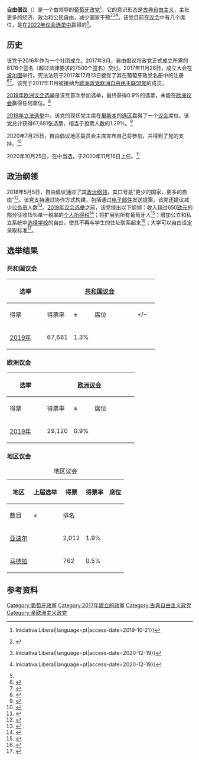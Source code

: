 {{Infobox political party
| country = 葡萄牙
| name = 自由倡议
| logo = Iniciativa Liberal logo 1.png
| logo_size = 200
| colorcode = #00ADEF
| native_name = {{lang|pt|Iniciativa Liberal}}
| abbreviation = '''IL'''
| president = {{link-pt|约翰·科特里姆·菲格雷多|João Cotrim Figueiredo}}
| secretary_general = 米格尔·兰热尔
| foundation = 2017年12月13日{{small|（作为政党）}}
| ideology = [[古典自由主义|古典自由主义]]
| colors = {{colorbox|#00ADEF}} [[天蓝色|天蓝色]]
| seats1_title = [[共和国议会_(葡萄牙)|共和国议会]]
| seats1 = {{Composition bar|8|230|hex=#00ADEF}}
| seats2_title = [[欧洲议会|欧洲议会]]
| seats2 = {{Composition bar|0|21|hex=#00ADEF}}
| seats3_title = 区议会
| seats3 = {{Composition bar|1|104|hex=#00ADEF}}
| seats4_title = 地方政府
| seats4 = {{Composition bar|0|2074|hex=#00ADEF}}
| position = [[中间偏右|中间偏右]]<ref>{{Cite web|url=https://sol.sapo.pt/artigo/716117/o-centro-direita-e-o-chega|title=O centro-direita e o Chega|website=Semanario SOL|accessdate=2020-12-20|language=pt}}</ref><ref>{{Cite web|url=https://observador.pt/opiniao/a-crise-do-centro-direita-e-o-potencial-de-iniciativa-liberal-e-chega/|title=A crise do centro-direita e o potencial de Iniciativa Liberal e Chega|first=André Azevedo|last=Alves|website=Observador|accessdate=2020-12-20|language=pt}}</ref><ref>{{Cite web|url=https://www.tsf.pt/portugal/politica/iniciativa-liberal-descontente-com-lugar-atribuido-a-deputado-no-parlamento-11412664.html|title=Iniciativa Liberal descontente com lugar atribuído a deputado no Parlamento|date=2019-10-16|website=TSF Rádio Notícias|accessdate=2020-12-20|language=pt}}</ref> 
| european = [[欧洲自由民主联盟党|欧洲自由民主联盟党]]
|website = {{url|www.iniciativaliberal.pt}}
}}
'''自由倡议'''（{{lang-pt|Iniciativa Liberal}}）是一个由{{link-pt|约翰·科特里姆·菲格雷多|João Cotrim Figueiredo}}领导的[[葡萄牙政党列表|葡萄牙政党]]<ref>{{Cite web|url=https://iniciativaliberal.pt/ainiciativa/|title=A Iniciativa {{!}} Iniciativa Liberal|language=pt|access-date=2019-10-21}}</ref>。它的意识形态是[[古典自由主义|古典自由主义]]，主张更多的经济、政治和公民自由，减少国家干预<ref name="iniciativaliberal">{{cite web|url=https://iniciativaliberal.pt/en/iniciativa/|title=What is Iniciativa Liberal? - More Political, Social and Economic Freedom|website=iniciativaliberal.pt|accessdate=2020-12-19|archive-url=https://web.archive.org/web/20171222051654/https://iniciativaliberal.pt/en/iniciativa/|archive-date=2017-12-22}}</ref><ref name="values">{{Cite web|url=https://iniciativaliberal.pt/conviccoes/valores/|title=Valores {{!}} Iniciativa Liberal|language=pt|access-date=2020-12-19}}</ref><ref name="identity">{{Cite web|url=https://iniciativaliberal.pt/identidade/|title=Identidade {{!}} Iniciativa Liberal|language=pt|access-date=2020-12-19}}</ref>。该党目前在[[共和国议会_(葡萄牙)|议会]]中有八个席位，是在[[2022年葡萄牙立法选举|2022年议会选举中]]赢得的<ref name=":1" />。

==历史==
该党于2016年作为一个社团成立。2017年9月，自由倡议将政党正式成立所需的8176个签名（超过法律要求的7500个签名）交付{{le|宪法法院 (葡萄牙)|Constitutional Court (Portugal)|宪法法院}}。2017年11月26日，成立大会在[[波尔图|波尔图]]举行。宪法法院于2017年12月13日接受了其在葡萄牙政党名册中的注册<ref>{{Cite web |url = http://www.tribunalconstitucional.pt/tc/acordaos/20170826.html |title = ACÓRDÃO Nº 826/2017|website=Tribunal Constitucional |date = 2017-12-13 |language = pt|accessdate = 2020-12-20}}</ref><ref name=":0">{{Cite web|url=https://eco.sapo.pt/2017/12/16/iniciativa-liberal-ja-e-um-partido/|title=Iniciativa Liberal já é um partido|date=2017-12-16|website=ECO|accessdate=2020-12-19}}</ref>。该党于2017年11月被接纳为[[欧洲政党|欧洲政党]][[欧洲自由民主联盟党|欧洲自由民主联盟党]]的成员。

[[2019年欧洲议会选举_(葡萄牙)|2019年欧洲议会选举]]是该党首次参加选举，最终获得0.9%的选票，未能在[[欧洲议会|欧洲议会]]赢得任何席位。<ref>{{Cite web|url=https://www.eleicoes.mai.gov.pt/europeias2019/|title=Europeias 2019 - Resultados Globais|website=eleicoes.mai.gov|language=pt|access-date=2020-12-19}}</ref> 

[[2019年葡萄牙立法选举|2019年立法选举]]中，该党的现任党主席{{link-pt|约翰·科特里姆·菲格雷多|João Cotrim Figueiredo}}在[[里斯本|里斯本]]的[[选区|选区]]赢得了一个[[共和国议会_(葡萄牙)|议会]]席位。该党总计获得67,681张选票，相当于投票人数的1.29%。<ref name=":1">{{Cite web|url=https://www.legislativas2019.mai.gov.pt/|title=Legislativas 2019 - Resultados Globais|website=legislativas2019.mai.gov|language=pt|access-date=2020-12-19}}</ref>

2020年7月25日，自由倡议地区委员会主席{{link-pt|蒂亚戈·玛雅·贡萨尔维斯|Tiago Mayan Gonçalves}}宣布自己将参加{{le|2021年葡萄牙总统选举|2021 Portuguese presidential election|2021年总统选举}}，并得到了党的支持。<ref>{{Cite web |url = https://liberalmayan.pt/ |title = Mayan 2021 - a alternativa Libera|website=liberalmayan|date = 2020-07-25 |language = pt|accessdate = 2020-12-20}}</ref>

2020年10月25日，{{le|努诺·巴拉塔|Nuno Barata}}在{{le|2020年亚速尔地区选举|2020 Azorean regional election|亚速尔群岛议会选举}}中当选，于2020年11月16日上任。<ref>{{Cite web |url = https://www.acorianooriental.pt/noticia/iniciativa-liberal-elege-deputado-pela-primeira-vez-318317|title = Iniciativa Liberal elege deputado pela primeira vez|website=Açoriano Oriental|date = 2020-10-25 |language = pt|accessdate = 2020-12-20}}</ref>

==政治纲领==
2018年5月5日，自由倡议通过了其[[政治纲领|政治纲领]]，其口号是“更少的国家，更多的自由”<ref>{{Cite web |url = https://ionline.sapo.pt/610907 |title = Parece que não sabem que o muro de Berlim caiu e o sistema falhou|website=ionline |date = 2018-05-06 |language = pt|accessdate = 2020-12-20}}</ref>。该党支持通过协作方式构建，包括通过[[电子邮件|电子邮件]]发送提案，该党还提议减少[[公务员|公务员]]人数<ref>{{Cite web |url = https://www.dn.pt/lusa/interior/iniciativa-liberal-aprova-programa-politico-que-defende-reducao-de-funcionarios-publicos-9312228.html |title = Iniciativa Liberal aprova programa político que defende redução de funcionários públicos|website=DN|date = 2018-05-05 |language = pt|accessdate = 2020-12-20}}</ref>。[[2019年葡萄牙立法选举|2019年议会选举]]之前，该党提出以下纲领：收入超过650[[欧元|欧元]]的部分征收15％单一税率的[[个人所得税|个人所得税]]<ref>{{Cite web |url = https://www.publico.pt/2019/07/08/politica/noticia/iniciativa-liberal-propoe-taxa-unica-irs-15-1879106|title = Iniciativa Liberal propõe taxa única de IRS de 15%|website=Público|date = 2019-07-08 |language = pt|accessdate = 2020-12-20}}</ref>；将{{link-pt|疾病保护与援助研究所|ADSE|ADSE}}扩展到所有葡萄牙人<ref>{{Cite web |url = https://www.sabado.pt/portugal/politica/detalhe/iniciativa-liberal-volta-a-pedir-adse-para-todos|title = Iniciativa Liberal volta a pedir ADSE para todos|website=Sábado |date = 2019-07-04 |language = pt|accessdate = 2020-12-20}}</ref>；增加公立和私立系统中[[择校|选择学校]]的自由，使其不再与学生的住址联系起来<ref>{{Cite web |url = https://www.noticiasaominuto.com/politica/1290851/iniciativa-liberal-propoe-liberdade-de-escolha-da-escola |title = Iniciativa Liberal propõe liberdade de escolha da escola|website=Notícias ao Minuto|date = 2019-07-18 |language = pt|accessdate = 2020-12-20}}</ref>；大学可以自由设定录取标准<ref>{{Cite web |url = https://www.jornaldenegocios.pt/economia/educacao/detalhe/iniciativa-liberal-quer-universidades-a-definir-criterios-de-admissao-de-alunos |title = Iniciativa Liberal quer universidades a definir critérios de admissão de alunos|website=Jornal de Negócios|date = 2019-08-01 |language = pt|accessdate = 2020-12-20}}</ref>。

==选举结果==
===共和国议会===
{|class="wikitable" style="text-align:center; font-size:100%; line-height:16px;"
|-
! rowspan="2" width="50px"| 选举
! colspan="5"| [[共和国议会_(葡萄牙)|共和国议会]]
! rowspan="2" width="150px"| 政府
! rowspan="2" width="40px"| 排名
! rowspan="2"| 领导人
|-
! width="85px"| 得票
! width="50px"| 得票率
! width="40px"| ±
! width="100px"| 席位
! width="40px"| +/−
|-
! [[2019年葡萄牙立法选举|2019年]]
| 67,681
| 1.3%
| 
| {{Composition bar|1|230|hex=#00ADEF}}
| 
| style="background-color:#FFCCCC"| 反对党
| 8th
| 卡洛斯·吉马尔斯·平托
|}

===欧洲议会===
{|class="wikitable" style="text-align:center; font-size:100%; line-height:16px;"
|-
! rowspan="2" width="50px"| 选举
! colspan="5"| [[欧洲议会|欧洲议会]]
! rowspan="2" width="40px"| 排名
! rowspan="2"| 候选人
|-
! width="85px"| 得票
! width="50px"| 得票率
! width="40px"| ±
! width="100px"| 席位
! width="40px"| +/-
|-
! [[2019年欧洲议会选举_(葡萄牙)|2019年]]
| 29,120
| 0.9%
| 
| {{Composition bar|0|21|hex=#00ADEF}}
| 
| 11th
| 里卡多·阿罗贾
|}

===地区议会===
{|class="wikitable sortable"
|+ 地区议会
! rowspan=2| 地区
! rowspan=2| 上届选举
! rowspan=2| 得票
! rowspan=2| 得票率
! colspan=3| 席位
! rowspan=2| 政府
|-
! 数目
! ±
! 排名
|-
| [[亚速尔|亚速尔]]
| {{le|2020年亚速尔地区选举|2020 Azorean regional election|2020年}}
| 2,012
| 1.9%
| {{composition bar|1|57|hex=#00ADEF}}
| 
| 7th
| 反对党；通过谈判批准政府的计划<ref>{{Cite web|url=https://expresso.pt/politica/2020-11-09-Acores.-PSD-aceita-reduzir-funcionarios-publicos-e-privatizar-empresas-mas-nem-assim-Iniciativa-Liberal-garante-aprovar-orcamentos|title=Açores. PSD aceita reduzir funcionários públicos e privatizar empresas, mas nem assim Iniciativa Liberal garante aprovar orçamentos|website=Jornal Expresso|language=pt|date=2020-11-09|accessdate=2020-12-20}}</ref>
|-
| [[马德拉|马德拉]]
| {{le|2019年马德拉地区选举|2019 Madeiran regional election|2019年}}
| 762
| 0.5%
| {{composition bar|0|47|hex=#00ADEF}}
| 
| 12th
| align=center bgcolor=#ddd| 议会外政党
|}

==参考资料==
{{reflist}}
{{葡萄牙政党}}
[[Category:葡萄牙政黨|Category:葡萄牙政黨]]
[[Category:2017年建立的政黨|Category:2017年建立的政黨]]
[[Category:古典自由主义政党|Category:古典自由主义政党]]
[[Category:亲欧洲主义政党|Category:亲欧洲主义政党]]
